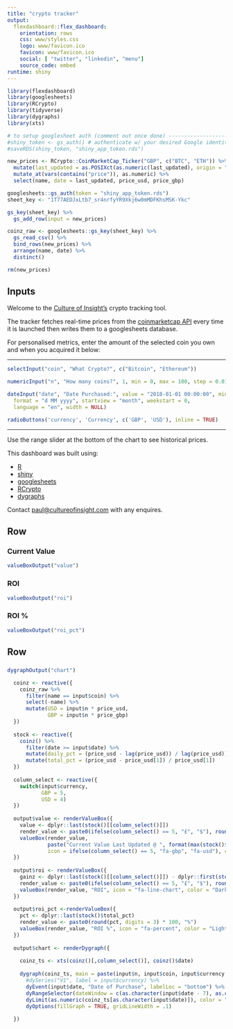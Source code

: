 ```yaml
---
title: "crypto tracker"
output: 
  flexdashboard::flex_dashboard:
    orientation: rows
    css: www/styles.css
    logo: www/favicon.ico
    favicon: www/favicon.ico
    social: [ "twitter", "linkedin", "menu"]
    source_code: embed
runtime: shiny
---
```


```r
library(flexdashboard)
library(googlesheets)
library(RCrypto)
library(tidyverse)
library(dygraphs)
library(xts)

# to setup googlesheet auth (comment out once done) -----------------------------------
#shiny_token <- gs_auth() # authenticate w/ your desired Google identity here
#saveRDS(shiny_token, "shiny_app_token.rds")

new_prices <- RCrypto::CoinMarketCap_Ticker("GBP", c("BTC", "ETH")) %>% 
  mutate(last_updated = as.POSIXct(as.numeric(last_updated), origin = "1970-01-01")) %>%
  mutate_at(vars(contains("price")), as.numeric) %>% 
  select(name, date = last_updated, price_usd, price_gbp)

googlesheets::gs_auth(token = "shiny_app_token.rds")
sheet_key <- "1T77AEDJxLtb7_sr4nrfyYR9Xkj6w0mMDFKhsMSK-Ykc"

gs_key(sheet_key) %>%
  gs_add_row(input = new_prices)

coinz_raw <- googlesheets::gs_key(sheet_key) %>%
  gs_read_csv() %>%
  bind_rows(new_prices) %>% 
  arrange(name, date) %>% 
  distinct()

rm(new_prices)

```

Inputs {.sidebar}
-----------------------------------------------------------------------
Welcome to the [Culture of Insight's](https://cultureofinsight.com/) crypto tracking tool.

The tracker fetches real-time prices from the [coinmarketcap API](https://coinmarketcap.com/api/) every time it is launched then writes them to a googlesheets database.

For personalised metrics, enter the amount of the selected coin you own and when you acquired it below:

---

```r
selectInput("coin", "What Crypto?", c("Bitcoin", "Ethereum"))

numericInput("n", "How many coins?", 1, min = 0, max = 100, step = 0.01)

dateInput("date", "Date Purchased:", value = "2018-01-01 00:00:00", min = NULL, max = Sys.time(),
  format = "d MM yyyy", startview = "month", weekstart = 0,
  language = "en", width = NULL)

radioButtons('currency', 'Currency', c('GBP', 'USD'), inline = TRUE)
```

---

Use the range slider at the bottom of the chart to see historical prices.

This dashboard was built using:

- [R](https://www.r-project.org/)
- [shiny](http://rmarkdown.rstudio.com/flexdashboard/shiny.html)
- [googlesheets](https://github.com/jennybc/googlesheets)
- [RCrypto](https://cran.r-project.org/web/packages/RCrypto/index.html)
- [dygraphs](https://rstudio.github.io/dygraphs/)

Contact [paul@cultureofinsight.com](mailto:paul@cultureofinsight.com) with any enquires.

Row
-----------------------------------------------------------------------

### Current Value

```r
valueBoxOutput("value")
```

### ROI

```r
valueBoxOutput("roi")
```

### ROI %

```r
valueBoxOutput("roi_pct")
```

Row 
-----------------------------------------------------------------------

###

```r
dygraphOutput("chart")
```

```r

  coinz <- reactive({
    coinz_raw %>% 
      filter(name == input$coin) %>% 
      select(-name) %>% 
      mutate(USD = input$n * price_usd, 
             GBP = input$n * price_gbp)
  })
  
  stock <- reactive({
    coinz() %>% 
      filter(date >= input$date) %>% 
      mutate(daily_pct = (price_usd - lag(price_usd)) / lag(price_usd)) %>% 
      mutate(total_pct = (price_usd - price_usd[1]) / price_usd[1])
  })
  
  column_select <- reactive({
    switch(input$currency,
           GBP = 5,
           USD = 4)
  })
  
  output$value <- renderValueBox({
    value <- dplyr::last(stock()[[column_select()]])
    render_value <- paste0(ifelse(column_select() == 5, "£", "$"), round(value, digits = 0))
    valueBox(render_value, 
             paste("Current Value Last Updated @ ", format(max(stock()$date), format = "%H:%M")), 
             icon = ifelse(column_select() == 5, "fa-gbp", "fa-usd"), color = "SteelBlue")
  })
  
  output$roi <- renderValueBox({
    gainz <- dplyr::last(stock()[[column_select()]]) - dplyr::first(stock()[[column_select()]])
    render_value <- paste0(ifelse(column_select() == 5, "£", "$"), round(gainz, digits = 0))
    valueBox(render_value, "ROI", icon = "fa-line-chart", color = "DarkCyan")
  })
  
  output$roi_pct <-renderValueBox({
    pct <- dplyr::last(stock()$total_pct)
    render_value <- paste0(round(pct, digits = 3) * 100, "%")
    valueBox(render_value, "ROI %", icon = "fa-percent", color = "LightCoral")
  })
  
  output$chart <- renderDygraph({
    
    coinz_ts <- xts(coinz()[,column_select()], coinz()$date)
      
    dygraph(coinz_ts, main = paste(input$n, input$coin, input$currency, "Value")) %>% 
      #dySeries("V1", label = input$currency) %>%
      dyEvent(input$date, "Date of Purchase", labelLoc = "bottom") %>% 
      dyRangeSelector(dateWindow = c(as.character(input$date - 7), as.character(Sys.time()))) %>% 
      dyLimit(as.numeric(coinz_ts[as.character(input$date)]), color = "red") %>% 
      dyOptions(fillGraph = TRUE, gridLineWidth = .1)
    
  })

```

